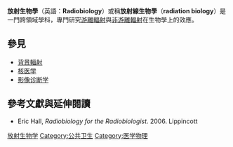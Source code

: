 '''放射生物學'''（英語：'''Radiobiology'''）或稱'''放射線生物學'''（'''radiation biology'''）是一門跨領域學科，專門研究[[游離輻射|游離輻射]]與[[非游離輻射|非游離輻射]]在生物學上的效應。

== 參見 ==
* [[背景輻射|背景輻射]]
* [[核医学|核医学]]
* [[影像诊断学|影像诊断学]]

== 參考文獻與延伸閱讀 ==
*Eric Hall, ''Radiobiology for the Radiobiologist''. 2006. Lippincott

{{Radiation}}
{{Authority control}}
[[Category:放射生物学|]]
[[Category:公共卫生|Category:公共卫生]]
[[Category:医学物理|Category:医学物理]]

{{biology-stub}}